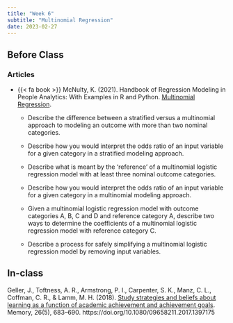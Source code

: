 ```yaml
---
title: "Week 6"
subtitle: "Multinomial Regression"
date: 2023-02-27
---
```

## Before Class

### Articles

- {{< fa book >}} McNulty, K. (2021). Handbook of Regression Modeling in People Analytics: With Examples in R and Python. [Multinomial Regression](https://peopleanalytics-regression-book.org/multinomial-logistic-regression-for-nominal-category-outcomes.html). 

  - Describe the difference between a stratified versus a multinomial approach to modeling an outcome with more than two nominal categories.
  
  - Describe how you would interpret the odds ratio of an input variable for a given category in a stratified modeling approach.
  
  - Describe what is meant by the ‘reference’ of a multinomial logistic regression model with at least three nominal outcome categories.
  
  - Describe how you would interpret the odds ratio of an input variable for a given category in a multinomial modeling approach.
  
  - Given a multinomial logistic regression model with outcome categories A, B, C and D and reference category A, describe two ways to determine the coefficients of a multinomial logistic regression model with reference category C.
  
  - Describe a process for safely simplifying a multinomial logistic regression model by removing input variables.


## In-class

Geller, J., Toftness, A. R., Armstrong, P. I., Carpenter, S. K., Manz, C. L., Coffman, C. R., & Lamm, M. H. (2018). [Study strategies and beliefs about learning as a function of academic achievement and achievement goals](https://664ef278-1723-43c6-bbe1-3bd4e65a87fe.filesusr.com/ugd/f4b9f1_d943162f48864efa84cb44edf3b11fd7.pdf). Memory, 26(5), 683–690. https://doi.org/10.1080/09658211.2017.1397175

